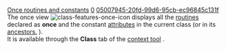 [[Property:title|Once routines and constants]]
[[Property:weight|0]]
[[Property:uuid|05007945-20fd-99d6-95cb-ec96845c131f]]
The once view  [[Image:class-features-once-icon]] displays all the [[Routines|routines]]  declared as '''once''' and the constant [[Attributes|attributes]]  in the current class (or in its [[Ancestors|ancestors.]] ). <br/>
It is available through the '''Class''' tab of the [[EiffelStudio window overview|context tool]] . 




